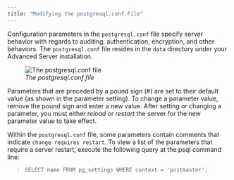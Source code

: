 ```yaml
---
title: "Modifying the postgresql.conf File"
---
```


<div id="modifying_the_postgresql_conf_file" class="registered_link"></div>


Configuration parameters in the `postgresql.conf` file specify server behavior with regards to auditing, authentication, encryption, and other behaviors. The `postgresql.conf` file resides in the `data` directory under your Advanced Server installation.

<figure><img src="../images/postgresql_conf_file.png" class="align-center" alt="The postgresql.conf file" /><figcaption aria-hidden="true"><em>The postgresql.conf file</em></figcaption></figure>

Parameters that are preceded by a pound sign (\#) are set to their default value (as shown in the parameter setting). To change a parameter value, remove the pound sign and enter a new value. After setting or changing a parameter, you must either *reload* or *restart* the server for the new parameter value to take effect.

Within the `postgresql.conf` file, some parameters contain comments that indicate `change requires restart`. To view a list of the parameters that require a server restart, execute the following query at the psql command line:

> `SELECT name FROM pg_settings WHERE context = 'postmaster';`
